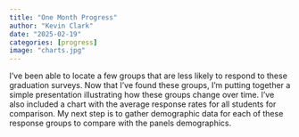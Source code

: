 ```yaml
---
title: "One Month Progress"
author: "Kevin Clark"
date: "2025-02-19"
categories: [progress]
image: "charts.jpg"
---
```


I've been able to locate a few groups that are less likely to respond to these graduation surveys. Now that I've found these groups, I'm putting together a simple presentation illustrating how these groups change over time. I've also included a chart with the average response rates for all students for comparison. My next step is to gather demographic data for each of these response groups to compare with the panels demographics.


